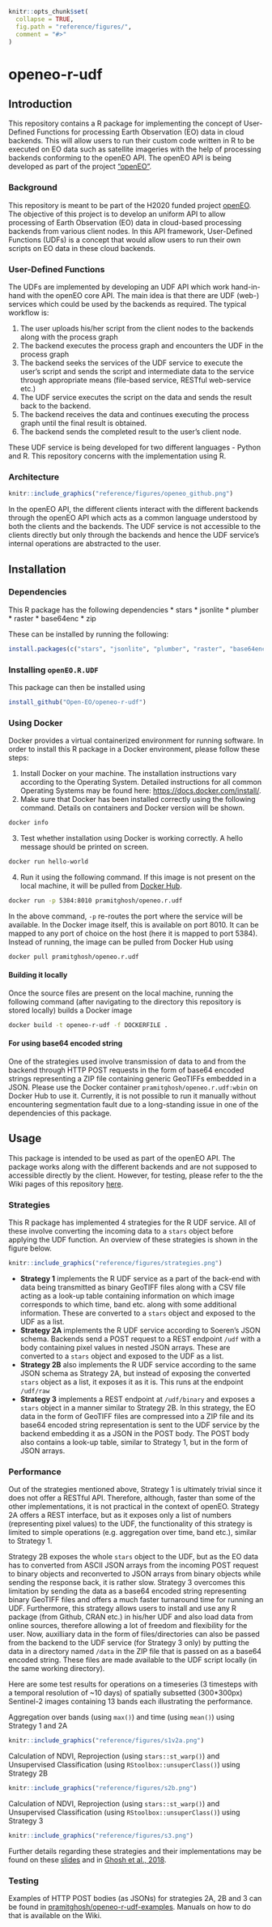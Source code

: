 ```r
knitr::opts_chunk$set(
  collapse = TRUE,
  fig.path = "reference/figures/",
  comment = "#>"
)
```
# openeo-r-udf

## Introduction
This repository contains a R package for implementing the concept of User-Defined Functions for processing Earth Observation (EO) data in cloud backends. This will allow users to run their custom code written in R to be executed on EO data such as satellite imageries with the help of processing backends conforming to the openEO API. The openEO API is being developed as part of the project ["openEO"](https://github.com/Open-EO).

### Background
This repository is meant to be part of the H2020 funded project [openEO](http://openeo.org). The objective of this project is to develop an uniform API to allow processing of Earth Observation (EO) data in cloud-based processing backends from various client nodes. In this API framework, User-Defined Functions (UDFs) is a concept that would allow users to run their own scripts on EO data in these cloud backends.

### User-Defined Functions
The UDFs are implemented by developing an UDF API which work hand-in-hand with the openEO core API. The main idea is that there are UDF (web-) services which could be used by the backends as required. The typical workflow is:

1. The user uploads his/her script from the client nodes to the backends along with the process graph
2. The backend executes the process graph and encounters the UDF in the process graph
3. The backend seeks the services of the UDF service to execute the user's script and sends the script and intermediate data to the service through appropriate means (file-based service, RESTful web-service etc.)
4. The UDF service executes the script on the data and sends the result back to the backend.
5. The backend receives the data and continues executing the process graph until the final result is obtained.
6. The backend sends the completed result to the user's client node.

These UDF service is being developed for two different languages - Python and R. This repository concerns with the implementation using R.

### Architecture
```r
knitr::include_graphics("reference/figures/openeo_github.png")
```

In the openEO API, the different clients interact with the different backends through the openEO API which acts as a common language understood by both the clients and the backends. The UDF service is not accessible to the clients directly but only through the backends and hence the UDF service's internal operations are abstracted to the user.

## Installation

### Dependencies
This R package has the following dependencies
 * stars
 * jsonlite
 * plumber
 * raster
 * base64enc
 * zip

These can be installed by running the following:

```r
install.packages(c("stars", "jsonlite", "plumber", "raster", "base64enc", "zip"), dependencies = TRUE)
```

### Installing `openEO.R.UDF`
This package can then be installed using

```r
install_github("Open-EO/openeo-r-udf")
```

### Using Docker
Docker provides a virtual containerized environment for running software. In order to install this R package in a Docker environment, please follow these steps:

1. Install Docker on your machine. The installation instructions vary according to the Operating System. Detailed instructions for all common Operating Systems may be found here: <https://docs.docker.com/install/>.
2. Make sure that Docker has been installed correctly using the following command. Details on containers and Docker version will be shown.
```bash
docker info
```
3. Test whether installation using Docker is working correctly. A hello message should be printed on screen. 
```bash
docker run hello-world
```
4. Run it using the following command. If this image is not present on the local machine, it will be pulled from [Docker Hub](https://hub.docker.com/r/pramitghosh/openeo.r.udf/).
```bash
docker run -p 5384:8010 pramitghosh/openeo.r.udf
```
In the above command, `-p` re-routes the port where the service will be available. In the Docker image itself, this is available on port 8010. It can be mapped to any port of choice on the host (here it is mapped to port 5384). Instead of running, the image can be pulled from Docker Hub using
```bash
docker pull pramitghosh/openeo.r.udf
```
#### Building it locally
Once the source files are present on the local machine, running the following command (after navigating to the directory this repository is stored locally) builds a Docker image
```bash
docker build -t openeo-r-udf -f DOCKERFILE .
```

#### For using base64 encoded string
One of the strategies used involve transmission of data to and from the backend through HTTP POST requests in the form of base64 encoded strings representing a ZIP file containing generic GeoTIFFs embedded in a JSON. Please use the Docker container `pramitghosh/openeo.r.udf:wbin` on Docker Hub to use it. Currently, it is not possible to run it manually without encountering segmentation fault due to a long-standing issue in one of the dependencies of this package.

## Usage
This package is intended to be used as part of the openEO API. The package works along with the different backends and are not supposed to accessible directly by the client. However, for testing, please refer to the the Wiki pages of this repository [here](https://github.com/Open-EO/openeo-r-udf/wiki).

### Strategies
This R package has implemented 4 strategies for the R UDF service. All of these involve converting the incoming data to a `stars` object before applying the UDF function. An overview of these strategies is shown in the figure below.

```r
knitr::include_graphics("reference/figures/strategies.png")
```

* **Strategy 1** implements the R UDF service as a part of the back-end with data being transmitted as binary GeoTIFF files along with a CSV file acting as a look-up table containing information on which image corresponds to which time, band etc. along with some additional information. These are converted to a `stars` object and exposed to the UDF as a list.
* **Strategy 2A** implements the R UDF service according to Soeren's JSON schema. Backends send a POST request to a REST endpoint `/udf` with a body containing pixel values in nested JSON arrays. These are converted to a `stars` object and exposed to the UDF as a list.
* **Strategy 2B** also implements the R UDF service according to the same JSON schema as Strategy 2A, but instead of exposing the converted `stars` object as a list, it exposes it as it is. This runs at the endpoint `/udf/raw`
* **Strategy 3** implements a REST endpoint at `/udf/binary` and exposes a `stars` object in a manner similar to Strategy 2B. In this strategy, the EO data in the form of GeoTIFF files are compressed into a ZIP file and its base64 encoded string representation is sent to the UDF service by the backend embedding it as a JSON in the POST body. The POST body also contains a look-up table, similar to Strategy 1, but in the form of JSON arrays.

### Performance
Out of the strategies mentioned above, Strategy 1 is ultimately trivial since it does not offer a RESTful API. Therefore, although, faster than some of the other implementations, it is not practical in the context of openEO. Strategy 2A offers a REST interface, but as it exposes only a list of numbers (representing pixel values) to the UDF, the functionality of this strategy is limited to simple operations (e.g. aggregation over time, band etc.), similar to Strategy 1.

Strategy 2B exposes the whole `stars` object to the UDF, but as the EO data has to converted from ASCII JSON arrays from the incoming POST request to binary objects and reconverted to JSON arrays from binary objects while sending the response back, it is rather slow. Strategy 3 overcomes this limitation by sending the data as a base64 encoded string representing binary GeoTIFF files and offers a much faster turnaround time for running an UDF. Furthermore, this strategy allows users to install and use any R package (from Github, CRAN etc.) in his/her UDF and also load data from online sources, therefore allowing a lot of freedom and flexibility for the user. Now, auxilliary data in the form of files/directories can also be passed from the backend to the UDF service (for Strategy 3 only) by putting the data in a directory named `/data` in the ZIP file that is passed on as a base64 encoded string. These files are made available to the UDF script locally (in the same working directory).

Here are some test results for operations on a timeseries (3 timesteps with a temporal resolution of ~10 days) of spatially subsetted (300*300px) Sentinel-2 images containing 13 bands each illustrating the performance.

Aggregation over bands (using `max()`) and time (using `mean()`) using Strategy 1 and 2A
```r
knitr::include_graphics("reference/figures/s1v2a.png")
```

Calculation of NDVI, Reprojection (using `stars::st_warp()`) and Unsupervised Classification (using `RStoolbox::unsuperClass()`) using Strategy 2B

```r
knitr::include_graphics("reference/figures/s2b.png")
```

Calculation of NDVI, Reprojection (using `stars::st_warp()`) and Unsupervised Classification (using `RStoolbox::unsuperClass()`) using Strategy 3

```r
knitr::include_graphics("reference/figures/s3.png")
```

Further details regarding these strategies and their implementations may be found on these [slides](https://pramitghosh.github.io/slides/defense_25-1.html) and in [Ghosh et al., 2018](https://www.researchgate.net/publication/330533820_Running_user-defined_functions_in_R_on_Earth_observation_data_in_cloud_back-ends).

### Testing
Examples of HTTP POST bodies (as JSONs) for strategies 2A, 2B and 3 can be found in [pramitghosh/openeo-r-udf-examples](https://github.com/pramitghosh/openeo-r-udf-examples). Manuals on how to do that is available on the Wiki.
